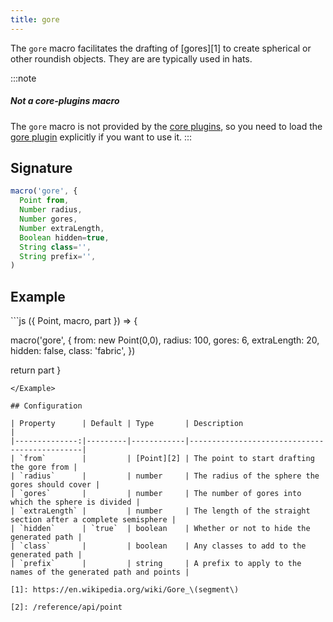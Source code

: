 ```yaml
---
title: gore
---
```


The `gore` macro facilitates the drafting of [gores][1] to create spherical or other roundish objects. They are are typically used in hats.

:::note
##### Not a core-plugins macro

The `gore` macro is not provided by the [core plugins](/reference/plugins/core),
so you need to load the [gore plugin](/reference/plugins/gore) explicitly
if you want to use it.
:::

## Signature

```js
macro('gore', { 
  Point from,
  Number radius,
  Number gores,
  Number extraLength,
  Boolean hidden=true,
  String class='',
  String prefix='',
)
```

## Example

<Example caption="Example of the gore macro">
```js
({ Point, macro, part }) => {

  macro('gore', { 
    from: new Point(0,0),
    radius: 100,
    gores: 6,
    extraLength: 20,
    hidden: false,
    class: 'fabric',
  })
  
  return part
}
```
</Example>

## Configuration

| Property      | Default | Type       | Description                                  |
|--------------:|---------|------------|----------------------------------------------|
| `from`        |         | [Point][2] | The point to start drafting the gore from |
| `radius`      |         | number     | The radius of the sphere the gores should cover |
| `gores`       |         | number     | The number of gores into which the sphere is divided |
| `extraLength` |         | number     | The length of the straight section after a complete semisphere |
| `hidden`      | `true`  | boolean    | Whether or not to hide the generated path |
| `class`       |         | boolean    | Any classes to add to the generated path |
| `prefix`      |         | string     | A prefix to apply to the names of the generated path and points |

[1]: https://en.wikipedia.org/wiki/Gore_\(segment\)

[2]: /reference/api/point

